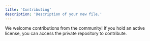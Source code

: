 ```yaml
---
title: 'Contributing'
description: 'Description of your new file.'
---
```


We welcome contributions from the community! If you hold an active license, you can access the private repository to
contribute.
